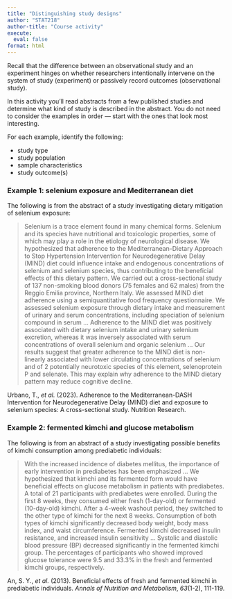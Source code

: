 ```yaml
---
title: "Distinguishing study designs"
author: "STAT218"
author-title: "Course activity"
execute: 
  eval: false
format: html
---
```


Recall that the difference between an observational study and an experiment hinges on whether researchers intentionally intervene on the system of study (experiment) or passively record outcomes (observational study).

In this activity you'll read abstracts from a few published studies and determine what kind of study is described in the abstract. You do not need to consider the examples in order — start with the ones that look most interesting.

For each example, identify the following:

- study type
- study population
- sample characteristics
- study outcome(s)

### Example 1: selenium exposure and Mediterranean diet

The following is from the abstract of a study investigating dietary mitigation of selenium exposure:

> Selenium is a trace element found in many chemical forms. Selenium and its species have nutritional and toxicologic properties, some of which may play a role in the etiology of neurological disease. We hypothesized that adherence to the Mediterranean-Dietary Approach to Stop Hypertension Intervention for Neurodegenerative Delay (MIND) diet could influence intake and endogenous concentrations of selenium and selenium species, thus contributing to the beneficial effects of this dietary pattern. We carried out a cross-sectional study of 137 non-smoking blood donors (75 females and 62 males) from the Reggio Emilia province, Northern Italy. We assessed MIND diet adherence using a semiquantitative food frequency questionnaire. We assessed selenium exposure through dietary intake and measurement of urinary and serum concentrations, including speciation of selenium compound in serum ... Adherence to the MIND diet was positively associated with dietary selenium intake and urinary selenium excretion, whereas it was inversely associated with serum concentrations of overall selenium and organic selenium ... Our results suggest that greater adherence to the MIND diet is non-linearly associated with lower circulating concentrations of selenium and of 2 potentially neurotoxic species of this element, selenoprotein P and selenate. This may explain why adherence to the MIND dietary pattern may reduce cognitive decline.

Urbano, T., *et al.* (2023). Adherence to the Mediterranean-DASH Intervention for Neurodegenerative Delay (MIND) diet and exposure to selenium species: A cross-sectional study. Nutrition Research.

### Example 2: fermented kimchi and glucose metabolism

The following is from an abstract of a study investigating possible benefits of kimchi consumption among prediabetic individuals:

> With the increased incidence of diabetes mellitus, the importance of early intervention in prediabetes has been emphasized ... We hypothesized that kimchi and its fermented form would have beneficial effects on glucose metabolism in patients with prediabetes. A total of 21 participants with prediabetes were enrolled. During the first 8 weeks, they consumed either fresh (1-day-old) or fermented (10-day-old) kimchi. After a 4-week washout period, they switched to the other type of kimchi for the next 8 weeks. Consumption of both types of kimchi significantly decreased body weight, body mass index, and waist circumference. Fermented kimchi decreased insulin resistance, and increased insulin sensitivity ... Systolic and diastolic blood pressure (BP) decreased significantly in the fermented kimchi group. The percentages of participants who showed improved glucose tolerance were 9.5 and 33.3% in the fresh and fermented kimchi groups, respectively.

An, S. Y., *et al.* (2013). Beneficial effects of fresh and fermented kimchi in prediabetic individuals. *Annals of Nutrition and Metabolism*, *63*(1-2), 111-119.


